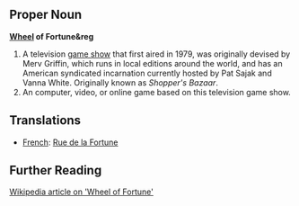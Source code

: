 ==Proper Noun==
'''[[Wheel]] of Fortune&reg'''

#A television [[game show]] that first aired in 1979, was originally devised by Merv Griffin, which runs in local editions around the world, and has an American syndicated incarnation currently hosted by Pat Sajak and Vanna White.  Originally known as ''Shopper's Bazaar''.
#An computer, video, or online game based on this television game show.

==Translations==

*[[French]]: [[Rue de la Fortune]]

==Further Reading==
[http://en.wikipedia.org/wiki/Wheel_of_Fortune Wikipedia article on 'Wheel of Fortune']